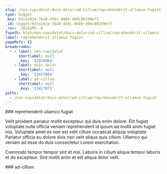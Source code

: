 ```yaml
---
slug: /non-cupidatat/duis-dolor/ad-cillum/reprehenderit-ullamco-fugiat
type: nugget
_key: 63ce201e-76a0-458c-8889-db6c88199e73
_id: nugget/63ce201e-76a0-458c-8889-db6c88199e73
_rev: _iKCEoMG--A
fspath: blah/non-cupidatat/duis-dolor/ad-cillum/reprehenderit-ullamco-fugiat.md
label: reprehenderit ullamco fugiat
pageRefs: {}
breadcrumbs:
  - - label: non-cupidatat
      shortlabel: null
      _key: '12416964'
    - label: duis-dolor
      shortlabel: null
      _key: '12417068'
    - label: ad-cillum
      shortlabel: null
      _key: '12417071'
paths:
  - /non-cupidatat/duis-dolor/ad-cillum/reprehenderit-ullamco-fugiat
---
```


<NuggetArea>
<Nugget slug="/non-cupidatat/duis-dolor/ad-cillum/reprehenderit-ullamco-fugiat" type="nugget" _key="63ce201e-76a0-458c-8889-db6c88199e73" _id="nugget/63ce201e-76a0-458c-8889-db6c88199e73" _rev="_iKCEoMG--A" fspath="blah/non-cupidatat/duis-dolor/ad-cillum/reprehenderit-ullamco-fugiat.md" label="reprehenderit ullamco fugiat" paths="/non-cupidatat/duis-dolor/ad-cillum/reprehenderit-ullamco-fugiat">
<NuggetBody>
### reprehenderit ullamco fugiat

Velit proident pariatur mollit excepteur qui duis enim dolore. Elit fugiat voluptate nulla officia veniam reprehenderit id ipsum ad mollit anim fugiat nisi. Voluptate amet ex non est velit cillum occaecat aliquip voluptate. Pariatur officia eu dolore duis non velit aliqua quis cillum. Ullamco qui veniam ad esse do duis consectetur Lorem exercitation.

Commodo tempor tempor sint et nisi. Laboris in cillum aliqua tempor laboris et do excepteur. Sint mollit anim et elit aliqua dolor velit.

</NuggetBody>
<Breadcrumbs>
<Crumbs>
<Crumb _key="12416964" label="non-cupidatat" /><Crumb _key="12417068" label="duis-dolor" /><Crumb _key="12417071" label="ad-cillum" />
</Crumbs>
</Breadcrumbs>
</Nugget>

<NuggetsInbound>
</NuggetsInbound>
<NuggetsOutbound>
</NuggetsOutbound>
</NuggetArea>
<PassagesInbound>
<Passage direction="inbound" type="passage" _key="12417071" _id="passage/12417071" _rev="_iKCEoMC--A" label="ad-cillum" passage="ad-cillum" fspath="blah/non-cupidatat/duis-dolor/ad-cillum" paths="/non-cupidatat/duis-dolor/ad-cillum" slug="/non-cupidatat/duis-dolor/ad-cillum">
<NuggetBody>
### ad-cillum

</NuggetBody>
<Breadcrumbs>
<Crumbs>
<Crumb _key="12416964" label="non-cupidatat" /><Crumb _key="12417068" label="duis-dolor" />
</Crumbs>
</Breadcrumbs>
</Passage>

</PassagesInbound>
<PassagesOutbound>
</PassagesOutbound>